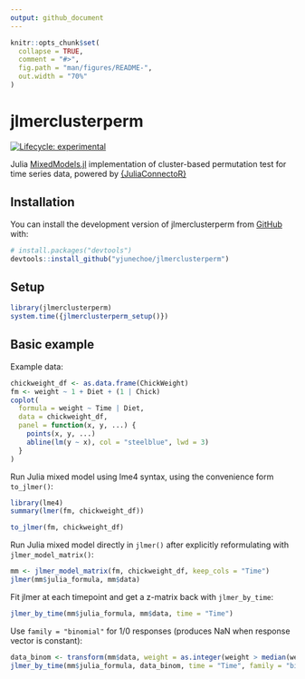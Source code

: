 ```yaml
---
output: github_document
---
```


<!-- README.md is generated from README.Rmd. Please edit that file -->

```r
knitr::opts_chunk$set(
  collapse = TRUE,
  comment = "#>",
  fig.path = "man/figures/README-",
  out.width = "70%"
)
```

# jlmerclusterperm

<!-- badges: start -->
[![Lifecycle: experimental](https://img.shields.io/badge/lifecycle-experimental-orange.svg)](https://lifecycle.r-lib.org/articles/stages.html#experimental)
<!-- badges: end -->

Julia [MixedModels.jl](https://github.com/JuliaStats/MixedModels.jl) implementation of cluster-based permutation test for time series data, powered by [{JuliaConnectoR}](https://github.com/stefan-m-lenz/JuliaConnectoR)

## Installation

You can install the development version of jlmerclusterperm from [GitHub](https://github.com/) with:

``` r
# install.packages("devtools")
devtools::install_github("yjunechoe/jlmerclusterperm")
```

## Setup

```r
library(jlmerclusterperm)
system.time({jlmerclusterperm_setup()})
```

## Basic example

Example data:

```r
chickweight_df <- as.data.frame(ChickWeight)
fm <- weight ~ 1 + Diet + (1 | Chick)
coplot(
  formula = weight ~ Time | Diet,
  data = chickweight_df,
  panel = function(x, y, ...) {
    points(x, y, ...)
    abline(lm(y ~ x), col = "steelblue", lwd = 3)
  }
)
```

Run Julia mixed model using lme4 syntax, using the convenience form `to_jlmer()`:

```r
library(lme4)
summary(lmer(fm, chickweight_df))

to_jlmer(fm, chickweight_df)
```

Run Julia mixed model directly in `jlmer()` after explicitly reformulating with `jlmer_model_matrix()`:

```r
mm <- jlmer_model_matrix(fm, chickweight_df, keep_cols = "Time")
jlmer(mm$julia_formula, mm$data)
```

Fit jlmer at each timepoint and get a z-matrix back with `jlmer_by_time`:

```r
jlmer_by_time(mm$julia_formula, mm$data, time = "Time")
```

Use `family = "binomial"` for 1/0 responses (produces NaN when response vector is constant):

```r
data_binom <- transform(mm$data, weight = as.integer(weight > median(weight)))
jlmer_by_time(mm$julia_formula, data_binom, time = "Time", family = "binomial")
```

